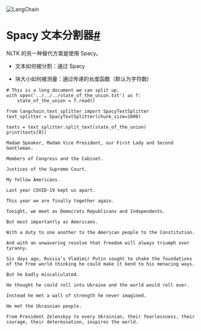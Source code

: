 

<Head>
  <script>
    {
      `(function() {
         var _hmt = _hmt || [];
(function() {
  var hm = document.createElement("script");
  hm.src = "https://hm.baidu.com/hm.js?e60fb290e204e04c5cb6f79b0ac1e697";
  var s = document.getElementsByTagName("script")[0]; 
  s.parentNode.insertBefore(hm, s);
})();
       })();`
    }
  </script>
</Head>

![LangChain](https://pica.zhimg.com/50/v2-56e8bbb52aa271012541c1fe1ceb11a2_r.gif)





Spacy 文本分割器[#](#spacy-text-splitter "跳转至本标题的永久链接")
==================================================

NLTK 的另一种替代方案是使用 Spacy。

- 文本如何被分割：通过 Spacy

- 块大小如何被测量：通过传递的长度函数（默认为字符数)

```
# This is a long document we can split up.
with open('../../../state_of_the_union.txt') as f:
    state_of_the_union = f.read()

```

```
from langchain.text_splitter import SpacyTextSplitter
text_splitter = SpacyTextSplitter(chunk_size=1000)

```

```
texts = text_splitter.split_text(state_of_the_union)
print(texts[0])

```

```
Madam Speaker, Madam Vice President, our First Lady and Second Gentleman.

Members of Congress and the Cabinet.

Justices of the Supreme Court.

My fellow Americans.  

Last year COVID-19 kept us apart.

This year we are finally together again. 

Tonight, we meet as Democrats Republicans and Independents.

But most importantly as Americans. 

With a duty to one another to the American people to the Constitution. 

And with an unwavering resolve that freedom will always triumph over tyranny. 

Six days ago, Russia’s Vladimir Putin sought to shake the foundations of the free world thinking he could make it bend to his menacing ways.

But he badly miscalculated. 

He thought he could roll into Ukraine and the world would roll over.

Instead he met a wall of strength he never imagined. 

He met the Ukrainian people. 

From President Zelenskyy to every Ukrainian, their fearlessness, their courage, their determination, inspires the world.

```

